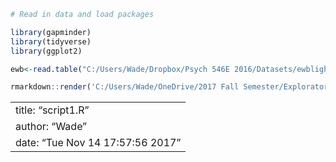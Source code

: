 
```r
# Read in data and load packages

library(gapminder)
library(tidyverse)
library(ggplot2)

ewb<-read.table("C:/Users/Wade/Dropbox/Psych 546E 2016/Datasets/ewblight.txt", header=TRUE)

rmarkdown::render('C:/Users/Wade/OneDrive/2017 Fall Semester/Exploratory Statistics/Stat545-hw7-wade-wade/script1.R', clean=FALSE)
```


---
title: "script1.R"
author: "Wade"
date: "Tue Nov 14 17:57:56 2017"
---
